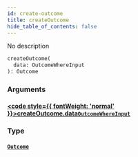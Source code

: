 ```yaml
---
id: create-outcome
title: createOutcome
hide_table_of_contents: false
---
```








No description

```graphql
createOutcome(
  data: OutcomeWhereInput
): Outcome
```


### Arguments

#### [<code style={{ fontWeight: 'normal' }}>createOutcome.<b>data</b></code>](#)<Bullet />[`OutcomeWhereInput`](/docs/api/inputs/outcome-where-input) <Badge class="secondary" text="input"/>
> 
> 

### Type

#### [`Outcome`](/docs/api/objects/outcome) <Badge class="secondary" text="object"/>
> 
> 






